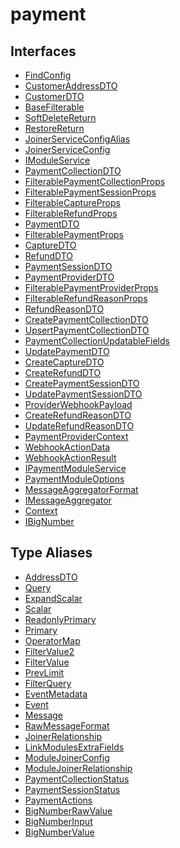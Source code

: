 
# payment

## Interfaces

- [FindConfig](../../payment/interfaces/payment.FindConfig/page.mdx)
- [CustomerAddressDTO](../../payment/interfaces/payment.CustomerAddressDTO/page.mdx)
- [CustomerDTO](../../payment/interfaces/payment.CustomerDTO/page.mdx)
- [BaseFilterable](../../payment/interfaces/payment.BaseFilterable/page.mdx)
- [SoftDeleteReturn](../../payment/interfaces/payment.SoftDeleteReturn/page.mdx)
- [RestoreReturn](../../payment/interfaces/payment.RestoreReturn/page.mdx)
- [JoinerServiceConfigAlias](../../payment/interfaces/payment.JoinerServiceConfigAlias/page.mdx)
- [JoinerServiceConfig](../../payment/interfaces/payment.JoinerServiceConfig/page.mdx)
- [IModuleService](../../payment/interfaces/payment.IModuleService/page.mdx)
- [PaymentCollectionDTO](../../payment/interfaces/payment.PaymentCollectionDTO/page.mdx)
- [FilterablePaymentCollectionProps](../../payment/interfaces/payment.FilterablePaymentCollectionProps/page.mdx)
- [FilterablePaymentSessionProps](../../payment/interfaces/payment.FilterablePaymentSessionProps/page.mdx)
- [FilterableCaptureProps](../../payment/interfaces/payment.FilterableCaptureProps/page.mdx)
- [FilterableRefundProps](../../payment/interfaces/payment.FilterableRefundProps/page.mdx)
- [PaymentDTO](../../payment/interfaces/payment.PaymentDTO/page.mdx)
- [FilterablePaymentProps](../../payment/interfaces/payment.FilterablePaymentProps/page.mdx)
- [CaptureDTO](../../payment/interfaces/payment.CaptureDTO/page.mdx)
- [RefundDTO](../../payment/interfaces/payment.RefundDTO/page.mdx)
- [PaymentSessionDTO](../../payment/interfaces/payment.PaymentSessionDTO/page.mdx)
- [PaymentProviderDTO](../../payment/interfaces/payment.PaymentProviderDTO/page.mdx)
- [FilterablePaymentProviderProps](../../payment/interfaces/payment.FilterablePaymentProviderProps/page.mdx)
- [FilterableRefundReasonProps](../../payment/interfaces/payment.FilterableRefundReasonProps/page.mdx)
- [RefundReasonDTO](../../payment/interfaces/payment.RefundReasonDTO/page.mdx)
- [CreatePaymentCollectionDTO](../../payment/interfaces/payment.CreatePaymentCollectionDTO/page.mdx)
- [UpsertPaymentCollectionDTO](../../payment/interfaces/payment.UpsertPaymentCollectionDTO/page.mdx)
- [PaymentCollectionUpdatableFields](../../payment/interfaces/payment.PaymentCollectionUpdatableFields/page.mdx)
- [UpdatePaymentDTO](../../payment/interfaces/payment.UpdatePaymentDTO/page.mdx)
- [CreateCaptureDTO](../../payment/interfaces/payment.CreateCaptureDTO/page.mdx)
- [CreateRefundDTO](../../payment/interfaces/payment.CreateRefundDTO/page.mdx)
- [CreatePaymentSessionDTO](../../payment/interfaces/payment.CreatePaymentSessionDTO/page.mdx)
- [UpdatePaymentSessionDTO](../../payment/interfaces/payment.UpdatePaymentSessionDTO/page.mdx)
- [ProviderWebhookPayload](../../payment/interfaces/payment.ProviderWebhookPayload/page.mdx)
- [CreateRefundReasonDTO](../../payment/interfaces/payment.CreateRefundReasonDTO/page.mdx)
- [UpdateRefundReasonDTO](../../payment/interfaces/payment.UpdateRefundReasonDTO/page.mdx)
- [PaymentProviderContext](../../payment/interfaces/payment.PaymentProviderContext/page.mdx)
- [WebhookActionData](../../payment/interfaces/payment.WebhookActionData/page.mdx)
- [WebhookActionResult](../../payment/interfaces/payment.WebhookActionResult/page.mdx)
- [IPaymentModuleService](../../payment/interfaces/payment.IPaymentModuleService/page.mdx)
- [PaymentModuleOptions](../../payment/interfaces/payment.PaymentModuleOptions/page.mdx)
- [MessageAggregatorFormat](../../payment/interfaces/payment.MessageAggregatorFormat/page.mdx)
- [IMessageAggregator](../../payment/interfaces/payment.IMessageAggregator/page.mdx)
- [Context](../../payment/interfaces/payment.Context/page.mdx)
- [IBigNumber](../../payment/interfaces/payment.IBigNumber/page.mdx)

## Type Aliases

- [AddressDTO](../../payment/types/payment.AddressDTO/page.mdx)
- [Query](../../payment/types/payment.Query/page.mdx)
- [ExpandScalar](../../payment/types/payment.ExpandScalar/page.mdx)
- [Scalar](../../payment/types/payment.Scalar/page.mdx)
- [ReadonlyPrimary](../../payment/types/payment.ReadonlyPrimary/page.mdx)
- [Primary](../../payment/types/payment.Primary/page.mdx)
- [OperatorMap](../../payment/types/payment.OperatorMap/page.mdx)
- [FilterValue2](../../payment/types/payment.FilterValue2/page.mdx)
- [FilterValue](../../payment/types/payment.FilterValue/page.mdx)
- [PrevLimit](../../payment/types/payment.PrevLimit/page.mdx)
- [FilterQuery](../../payment/types/payment.FilterQuery/page.mdx)
- [EventMetadata](../../payment/types/payment.EventMetadata/page.mdx)
- [Event](../../payment/types/payment.Event/page.mdx)
- [Message](../../payment/types/payment.Message/page.mdx)
- [RawMessageFormat](../../payment/types/payment.RawMessageFormat/page.mdx)
- [JoinerRelationship](../../payment/types/payment.JoinerRelationship/page.mdx)
- [LinkModulesExtraFields](../../payment/types/payment.LinkModulesExtraFields/page.mdx)
- [ModuleJoinerConfig](../../payment/types/payment.ModuleJoinerConfig/page.mdx)
- [ModuleJoinerRelationship](../../payment/types/payment.ModuleJoinerRelationship/page.mdx)
- [PaymentCollectionStatus](../../payment/types/payment.PaymentCollectionStatus/page.mdx)
- [PaymentSessionStatus](../../payment/types/payment.PaymentSessionStatus/page.mdx)
- [PaymentActions](../../payment/types/payment.PaymentActions/page.mdx)
- [BigNumberRawValue](../../payment/types/payment.BigNumberRawValue/page.mdx)
- [BigNumberInput](../../payment/types/payment.BigNumberInput/page.mdx)
- [BigNumberValue](../../payment/types/payment.BigNumberValue/page.mdx)
